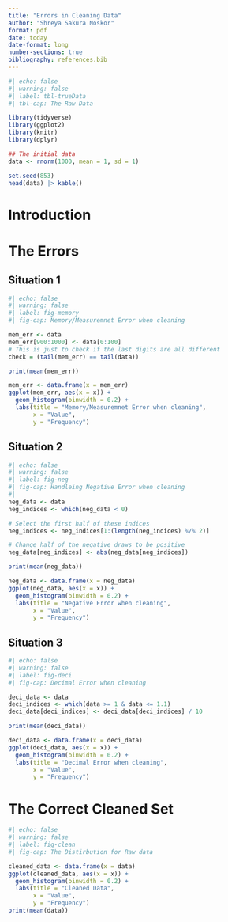 ```yaml
---
title: "Errors in Cleaning Data"
author: "Shreya Sakura Noskor"
format: pdf
date: today
date-format: long
number-sections: true
bibliography: references.bib
---
```




```r
#| echo: false
#| warning: false
#| label: tbl-trueData
#| tbl-cap: The Raw Data

library(tidyverse)
library(ggplot2)
library(knitr)
library(dplyr)

## The initial data
data <- rnorm(1000, mean = 1, sd = 1)

set.seed(853)
head(data) |> kable()
```

# Introduction





# The Errors

## Situation 1
```r
#| echo: false
#| warning: false
#| label: fig-memory
#| fig-cap: Memory/Measuremnet Error when cleaning

mem_err <- data
mem_err[900:1000] <- data[0:100]
# This is just to check if the last digits are all different
check = (tail(mem_err) == tail(data))

print(mean(mem_err))

mem_err <- data.frame(x = mem_err)
ggplot(mem_err, aes(x = x)) +
  geom_histogram(binwidth = 0.2) +
  labs(title = "Memory/Measuremnet Error when cleaning",
       x = "Value",
       y = "Frequency")
```



## Situation 2

```r
#| echo: false
#| warning: false
#| label: fig-neg
#| fig-cap: Handleing Negative Error when cleaning
#| 
neg_data <- data
neg_indices <- which(neg_data < 0)

# Select the first half of these indices
neg_indices <- neg_indices[1:(length(neg_indices) %/% 2)]

# Change half of the negative draws to be positive
neg_data[neg_indices] <- abs(neg_data[neg_indices])

print(mean(neg_data))

neg_data <- data.frame(x = neg_data)
ggplot(neg_data, aes(x = x)) +
  geom_histogram(binwidth = 0.2) +
  labs(title = "Negative Error when cleaning",
       x = "Value",
       y = "Frequency")

```



## Situation 3

```r
#| echo: false
#| warning: false
#| label: fig-deci
#| fig-cap: Decimal Error when cleaning

deci_data <- data
deci_indices <- which(data >= 1 & data <= 1.1)
deci_data[deci_indices] <- deci_data[deci_indices] / 10

print(mean(deci_data))

deci_data <- data.frame(x = deci_data)
ggplot(deci_data, aes(x = x)) +
  geom_histogram(binwidth = 0.2) +
  labs(title = "Decimal Error when cleaning",
       x = "Value",
       y = "Frequency")

```





# The Correct Cleaned Set

```r
#| echo: false
#| warning: false
#| label: fig-clean
#| fig-cap: The Distirbution for Raw data

cleaned_data <- data.frame(x = data)
ggplot(cleaned_data, aes(x = x)) +
  geom_histogram(binwidth = 0.2) +
  labs(title = "Cleaned Data",
       x = "Value",
       y = "Frequency")
print(mean(data))
```





